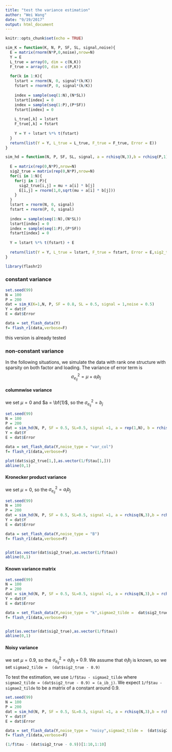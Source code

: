 ```yaml
---
title: "test the variance estimation"
author: "Wei Wang"
date: "9/19/2017"
output: html_document
---
```


```r
knitr::opts_chunk$set(echo = TRUE)
```

```r
sim_K = function(K, N, P, SF, SL, signal,noise){
  E = matrix(rnorm(N*P,0,noise),nrow=N)
  Y = E
  L_true = array(0, dim = c(N,K))
  F_true = array(0, dim = c(P,K))
  
  for(k in 1:K){
    lstart = rnorm(N, 0, signal*(k/K))
    fstart = rnorm(P, 0, signal*(k/K))
    
    index = sample(seq(1:N),(N*SL))
    lstart[index] = 0
    index = sample(seq(1:P),(P*SF))
    fstart[index] = 0
    
    L_true[,k] = lstart
    F_true[,k] = fstart
    
    Y = Y + lstart %*% t(fstart)
  }
  return(list(Y = Y, L_true = L_true, F_true = F_true, Error = E))
}

sim_hd = function(N, P, SF, SL, signal, a = rchisq(N,3),b = rchisq(P,1),mu = 0){
  
  E = matrix(rep(0,N*P),nrow=N)
  sig2_true = matrix(rep(0,N*P),nrow=N)
  for(i in 1:N){
    for(j in 1:P){
      sig2_true[i,j] = mu + a[i] * b[j]
      E[i,j] = rnorm(1,0,sqrt(mu + a[i] * b[j]))
    }
  }
  lstart = rnorm(N, 0, signal)
  fstart = rnorm(P, 0, signal)
  
  index = sample(seq(1:N),(N*SL))
  lstart[index] = 0
  index = sample(seq(1:P),(P*SF))
  fstart[index] = 0
  
  Y = lstart %*% t(fstart) + E
  
  return(list(Y = Y, L_true = lstart, F_true = fstart, Error = E,sig2_true = sig2_true))
}

```


```r
library(flashr2)
```

### constant variance 

```r
set.seed(99)
N = 100
P = 200
dat = sim_K(K=1,N, P, SF = 0.8, SL = 0.5, signal = 1,noise = 0.5)
Y = dat$Y
E = dat$Error

data = set_flash_data(Y)
f= flash_r1(data,verbose=F)

```

this version is already tested

### non-constant variance

In the following situations, we simulate the data with rank one structure with sparsity on both factor and loading.
The variance of error term is 
$$\sigma_{e_{ij}}^2 = \mu + a_ib_j$$

#### columnwise variance

we set $\mu = 0$ and $a = \bf{1}$, so the $\sigma_{e_{ij}}^2 = b_j$

```r
set.seed(99)
N = 100
P = 200
dat = sim_hd(N, P, SF = 0.5, SL=0.5, signal =1, a = rep(1,N), b = rchisq(P,1), mu = 0)
Y = dat$Y
E = dat$Error

data = set_flash_data(Y,noise_type = "var_col")
f= flash_r1(data,verbose=F)

plot(dat$sig2_true[1,],as.vector(1/f$tau[1,]))
abline(0,1)
```

#### Kronecker product variance

we set $\mu = 0$, so the $\sigma_{e_{ij}}^2 = a_ib_j$

```r
set.seed(99)
N = 100
P = 200
dat = sim_hd(N, P, SF = 0.5, SL=0.5, signal =1, a = rchisq(N,3),b = rchisq(P,1),mu = 0)
Y = dat$Y
E = dat$Error

data = set_flash_data(Y,noise_type = "B")
f= flash_r1(data,verbose=F)


plot(as.vector(dat$sig2_true),as.vector(1/f$tau))
abline(0,1)
```

#### Known variance matrix 

```r
set.seed(99)
N = 100
P = 200
dat = sim_hd(N, P, SF = 0.5, SL=0.5, signal =1, a = rchisq(N,3),b = rchisq(P,1),mu = 0)
Y = dat$Y
E = dat$Error

data = set_flash_data(Y,noise_type = "k",sigmae2_tilde =  dat$sig2_true)
f= flash_r1(data,verbose=F)


plot(as.vector(dat$sig2_true),as.vector(1/f$tau))
abline(0,1)
```


#### Noisy variance 

we set $\mu = 0.9$, so the $\sigma_{e_{ij}}^2 = a_ib_j + 0.9$. We assume that $a_ib_j$ is known, so we set `sigmae2_tilde =  (dat$sig2_true - 0.9)`

To test the estimation, we use `1/f$tau - sigmae2_tilde` where `sigmae2_tilde = (dat$sig2_true - 0.9) = (a_ib_j)`. We expect `1/f$tau - sigmae2_tilde` to be a matrix of a constant around 0.9.


```r
set.seed(99)
N = 100
P = 200
dat = sim_hd(N, P, SF = 0.5, SL=0.5, signal =1, a = rchisq(N,3),b = rchisq(P,1),mu = 0.9)
Y = dat$Y
E = dat$Error

data = set_flash_data(Y,noise_type = "noisy",sigmae2_tilde =  (dat$sig2_true - 0.9))
f= flash_r1(data,verbose=F)

(1/f$tau - (dat$sig2_true - 0.9))[1:10,1:10]

```

